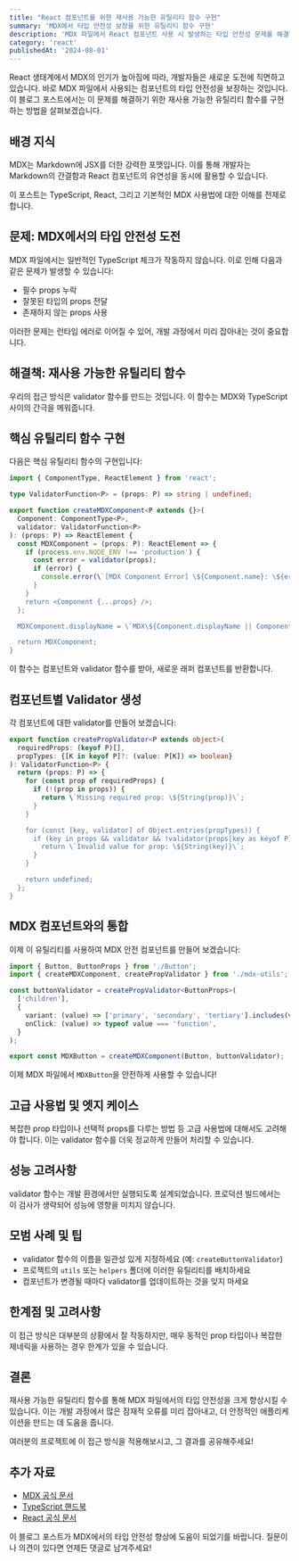 ```yaml
---
title: "React 컴포넌트를 위한 재사용 가능한 유틸리티 함수 구현"
summary: 'MDX에서 타입 안전성 보장을 위한 유틸리티 함수 구현'
description: 'MDX 파일에서 React 컴포넌트 사용 시 발생하는 타입 안전성 문제를 해결하기 위한 재사용 가능한 유틸리티 함수 구현 방법과 그 활용에 대해 설명합니다.'
category: 'react'
publishedAt: '2024-08-01'
---
```



React 생태계에서 MDX의 인기가 높아짐에 따라, 개발자들은 새로운 도전에 직면하고 있습니다. 바로 MDX 파일에서 사용되는 컴포넌트의 타입 안전성을 보장하는 것입니다. 이 블로그 포스트에서는 이 문제를 해결하기 위한 재사용 가능한 유틸리티 함수를 구현하는 방법을 살펴보겠습니다.

## 배경 지식

MDX는 Markdown에 JSX를 더한 강력한 포맷입니다. 이를 통해 개발자는 Markdown의 간결함과 React 컴포넌트의 유연성을 동시에 활용할 수 있습니다.

<Callout type='info'>
  이 포스트는 TypeScript, React, 그리고 기본적인 MDX 사용법에 대한 이해를 전제로 합니다.
</Callout>

## 문제: MDX에서의 타입 안전성 도전

MDX 파일에서는 일반적인 TypeScript 체크가 작동하지 않습니다. 이로 인해 다음과 같은 문제가 발생할 수 있습니다:

- 필수 props 누락
- 잘못된 타입의 props 전달
- 존재하지 않는 props 사용

이러한 문제는 런타임 에러로 이어질 수 있어, 개발 과정에서 미리 잡아내는 것이 중요합니다.

## 해결책: 재사용 가능한 유틸리티 함수

우리의 접근 방식은 validator 함수를 만드는 것입니다. 이 함수는 MDX와 TypeScript 사이의 간극을 메워줍니다.

## 핵심 유틸리티 함수 구현

다음은 핵심 유틸리티 함수의 구현입니다:

```ts
import { ComponentType, ReactElement } from 'react';

type ValidatorFunction<P> = (props: P) => string | undefined;

export function createMDXComponent<P extends {}>(
  Component: ComponentType<P>,
  validator: ValidatorFunction<P>
): (props: P) => ReactElement {
  const MDXComponent = (props: P): ReactElement => {
    if (process.env.NODE_ENV !== 'production') {
      const error = validator(props);
      if (error) {
        console.error(\`[MDX Component Error] \${Component.name}: \${error}\`);
      }
    }
    return <Component {...props} />;
  };

  MDXComponent.displayName = \`MDX\${Component.displayName || Component.name || 'Component'}\`;

  return MDXComponent;
}
```

이 함수는 컴포넌트와 validator 함수를 받아, 새로운 래퍼 컴포넌트를 반환합니다.

## 컴포넌트별 Validator 생성

각 컴포넌트에 대한 validator를 만들어 보겠습니다:

```ts
export function createPropValidator<P extends object>(
  requiredProps: (keyof P)[],
  propTypes: {[K in keyof P]?: (value: P[K]) => boolean}
): ValidatorFunction<P> {
  return (props: P) => {
    for (const prop of requiredProps) {
      if (!(prop in props)) {
        return \`Missing required prop: \${String(prop)}\`;
      }
    }

    for (const [key, validator] of Object.entries(propTypes)) {
      if (key in props && validator && !validator(props[key as keyof P])) {
        return \`Invalid value for prop: \${String(key)}\`;
      }
    }

    return undefined;
  };
}
```

## MDX 컴포넌트와의 통합

이제 이 유틸리티를 사용하여 MDX 안전 컴포넌트를 만들어 보겠습니다:

```ts
import { Button, ButtonProps } from './Button';
import { createMDXComponent, createPropValidator } from './mdx-utils';

const buttonValidator = createPropValidator<ButtonProps>(
  ['children'],
  {
    variant: (value) => ['primary', 'secondary', 'tertiary'].includes(value),
    onClick: (value) => typeof value === 'function',
  }
);

export const MDXButton = createMDXComponent(Button, buttonValidator);
```

이제 MDX 파일에서 `MDXButton`을 안전하게 사용할 수 있습니다!

## 고급 사용법 및 엣지 케이스

복잡한 prop 타입이나 선택적 props를 다루는 방법 등 고급 사용법에 대해서도 고려해야 합니다. 이는 validator 함수를 더욱 정교하게 만들어 처리할 수 있습니다.

## 성능 고려사항

validator 함수는 개발 환경에서만 실행되도록 설계되었습니다. 프로덕션 빌드에서는 이 검사가 생략되어 성능에 영향을 미치지 않습니다.

## 모범 사례 및 팁

- validator 함수의 이름을 일관성 있게 지정하세요 (예: `createButtonValidator`)
- 프로젝트의 `utils` 또는 `helpers` 폴더에 이러한 유틸리티를 배치하세요
- 컴포넌트가 변경될 때마다 validator를 업데이트하는 것을 잊지 마세요

## 한계점 및 고려사항

이 접근 방식은 대부분의 상황에서 잘 작동하지만, 매우 동적인 prop 타입이나 복잡한 제네릭을 사용하는 경우 한계가 있을 수 있습니다.

## 결론

재사용 가능한 유틸리티 함수를 통해 MDX 파일에서의 타입 안전성을 크게 향상시킬 수 있습니다. 이는 개발 과정에서 많은 잠재적 오류를 미리 잡아내고, 더 안정적인 애플리케이션을 만드는 데 도움을 줍니다.

여러분의 프로젝트에 이 접근 방식을 적용해보시고, 그 결과를 공유해주세요!

## 추가 자료

- [MDX 공식 문서](https://mdxjs.com/)
- [TypeScript 핸드북](https://www.typescriptlang.org/docs/)
- [React 공식 문서](https://reactjs.org/docs/getting-started.html)

이 블로그 포스트가 MDX에서의 타입 안전성 향상에 도움이 되었기를 바랍니다. 질문이나 의견이 있다면 언제든 댓글로 남겨주세요!

